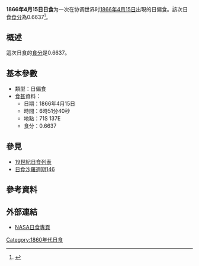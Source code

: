{{Infobox Solar eclipse
| Year        = 1866
| Month       = 4
| Day         = 15
| Type        = 日偏食
| Image       = SE1866Apr15P.gif
| Image size  = 200px
| Image intro = 1866年4月15日日偏食路徑圖
  <!--   日食資料   -->
| Gamma       = -1.1846
| Mag         = 0.6637
| Saros       = [[日食沙羅週期146|146]]
| Saros total = 
| Saros seq   = 
  <!--     食甚     -->
| Duration    = 
| Location    = 
| Coords      = 
| Width       = 
  <!--   開始時間   -->
| Partial     = 
| Start type  = 
| Centre      = 
| Greatest    = 06:51:40
  <!--     倒數     -->
| hour        = 06
| minute      = 51
| second      = 40
| Duration_s  = 
}}
'''1866年4月15日日食'''为一次在协调世界时[[1866年|1866年]][[4月15日|4月15日]]出現的日偏食。該次日食[[食分|食分]]為0.6637<ref name="nasa_catalog_list">{{cite web |url=http://eclipse.gsfc.nasa.gov/SEcat5/SE1801-1900.html |title=Catalog of Solar Eclipses: 1801 to 1900 |language=en |publisher=[[NASA|NASA]] |accessdate=2009-07-26 |archiveurl=https://web.archive.org/web/20150112204733/http://eclipse.gsfc.nasa.gov/SEcat5/SE1801-1900.html |archivedate=2015-01-12 |deadurl=no }}</ref>。

== 概述 ==
這次日食的[[食分|食分]]是0.6637。

== 基本參數 ==
{{NoteUTC}}
* 類型：日偏食
*[[食甚|食甚]]資料：
** 日期：1866年4月15日
** 時間：6時51分40秒 
** 地點：71S 137E
** 食分：0.6637

== 參見 ==
{{日食主題}}
* [[19世紀日食列表|19世紀日食列表]]
* [[日食沙羅週期146|日食沙羅週期146]]

== 參考資料 ==
{{reflist}}

== 外部連結 ==
* [http://eclipse.gsfc.nasa.gov/solar.html NASA日食專頁]{{Wayback|url=http://eclipse.gsfc.nasa.gov/solar.html |date=20190108200537 }}{{en icon}}

{{日食}}

[[Category:1860年代日食|Category:1860年代日食]]


{{Eclipse-stub}}